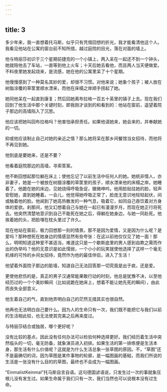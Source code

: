 ```yaml
---
---
---
```

title: 3
---



多少年来，我一直想着托马斯，似乎只有凭借回想的折光，我才能看清他这个人。我看见他站在公寓的窗台前不知所措，越过庭院的目光，落在对面的墙上。

他与特丽莎初识于三个星期前捷克的一个小镇上，两入呆在一起还不到一个钟头，她就陪他去了车站，一直等到他上火车；十天后她去看他，而且两人当天便做爱。不料夜里她发起烧来，是流感，她在他的公寓里呆了十个星期。

他慢慢感到了一种莫名其妙的爱，却很不习惯。对他来说；她象个孩子；被人放在树脂涂覆的草筐里顺水漂来，而他在床榻之岸顺手捞起了她。

她同他呆在一起直到康复；然后回她离布拉格一百五十英里的镇子上去。现在我们回到了他生活中那个关键时刻，即我刚才谈到的和看到的：他站在窗前，遥望着院子那边的高墙陷入了沉思。

他应该把她叫回布拉格吗？他害怕承担责任。如果他请她来，她会来的，并奉献她的一切。

抑或他应该制止自己对她的亲近之情？那么她将呆在那乡间餐馆当女招待，而他将不再见到她。

他到底是要她来，还是不要？

他看着庭院那边的高墙，寻索答案。

他不断回想起那位躺在床上；使他忘记了以前生活中任何人的她。她统非情人，亦非妻子，她是一个被放在树腊涂覆的草筐里的孩子，顺水漂来他的床榻之岸。她睡着了。他跪在她的床边，见她烧得呼吸急促，徽微呻吟。他用脸贴往她的脸，轻声安慰她，直到她睡着。一会儿，他觉得她呼吸正常了，脸庞无意识地轻轻起伏，间或触着他的脸。他闻到了她高热散发的一种气息，吸着它，如同自己吞饮着对方身体的爱欲。刹那间，他又幻想着自己与她在一起已有漫漫岁月，而现在她正行将死去。他突然清楚地意识到自己不能死在她之后，得躺在她身边，与她一同赴死。他挨着她的头，把脸埋在枕头里过了许久。

现在他站在窗前，极力回想那一刻的情景。那不是因为爱情，又是因为什么呢？是爱吗？那种想死在她身边的情感显然有些夸张：在这以前他仅仅见了她一面！那么，明明知道这种爱不甚适当，难道这只是一个歇斯底里的男人感到自欺之需而作出的伪举吗？他的无意识是如此懦弱，一个小小的玩笑就使他选择了这样一个毫无机缘的可怜的乡间女招待，竟然作为他的最佳伴侣，进入了生活！

他望着外面院子那边的脏墙，知道自己无法回答那一切究竟是出于疯，还是爱。

更使他悲伤的是，真正的男子汉通常能果敢行动的时刻，他总是犹豫不决，以至他经历过的一个个美妙瞬间（比如说跪在她床上，想着不能让她先死的瞬间），由此而丧失全部意义。

他生着自己的气，直到他弄明白自己的茫然无措其实也很自然。

他再也无法明白自己要什么。因为人的生命只有一次，我们既不能把它与我们以前的生活相此较，也无法使其完美之后再来度过。

与特丽莎结合或独居，哪个更好呢？

没有比较的基点，因此没有任何办法可以检验何种选择更好。我们经历着生活中突然临头的一切，毫无防备，就象演员进入初排。如果生活的第一排练便是生活本身，那生活有什么价值呢？这就是为什么生活总象一张草图的原因。不，“草图”还不是最确切的词，因为草图是某件事物的轮廓，是一幅图画的基础，而我们所说的生活是一张没有什么目的的草图，最终也不会成为一幅图画。

“EinmalistKeinmal”托马斯自言自语。这句德国谚语说，只发生过一次的事就象压根儿没有发生过。如果生命属于我们只有一次，我们当然也可以说根本没有过生命。